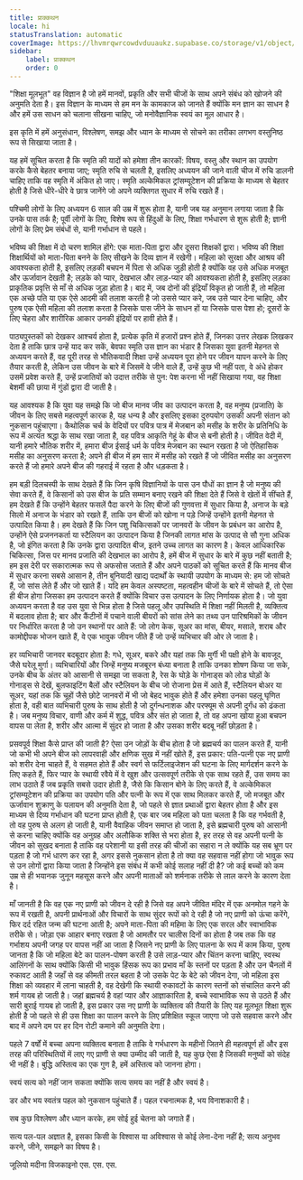 ```yaml
---
title: प्राक्कथन
locale: hi
statusTranslation: automatic
coverImage: https://lhvmrqwrcowdvduuaukz.supabase.co/storage/v1/object/public/strapi-uploads/small_cover-educacion-fundamental.webp-2d51a7828a2b1309555be27f7e2a61a0.webp
sidebar:
    label: प्राक्कथन
    order: 0
---
```

"शिक्षा मूलभूत" वह विज्ञान है जो हमें मानवों, प्रकृति और सभी चीजों के साथ अपने संबंध को खोजने की अनुमति देता है। इस विज्ञान के माध्यम से हम मन के कामकाज को जानते हैं क्योंकि मन ज्ञान का साधन है और हमें उस साधन को चलाना सीखना चाहिए, जो मनोवैज्ञानिक स्वयं का मूल आधार है।

इस कृति में हमें अनुसंधान, विश्लेषण, समझ और ध्यान के माध्यम से सोचने का तरीका लगभग वस्तुनिष्ठ रूप से सिखाया जाता है।

यह हमें सूचित करता है कि स्मृति की यादों को हमेशा तीन कारकों: विषय, वस्तु और स्थान का उपयोग करके कैसे बेहतर बनाया जाए; स्मृति रुचि से चलती है, इसलिए अध्ययन की जाने वाली चीज में रुचि डालनी चाहिए ताकि वह स्मृति में अंकित हो जाए। स्मृति अल्केमिकल ट्रांसम्यूटेशन की प्रक्रिया के माध्यम से बेहतर होती है जिसे धीरे-धीरे वे छात्र जानेंगे जो अपने व्यक्तिगत सुधार में रुचि रखते हैं।

पश्चिमी लोगों के लिए अध्ययन 6 साल की उम्र में शुरू होता है, यानी जब यह अनुमान लगाया जाता है कि उनके पास तर्क है; पूर्वी लोगों के लिए, विशेष रूप से हिंदुओं के लिए, शिक्षा गर्भधारण से शुरू होती है; ज्ञानी लोगों के लिए प्रेम संबंधों से, यानी गर्भाधान से पहले।

भविष्य की शिक्षा में दो चरण शामिल होंगे: एक माता-पिता द्वारा और दूसरा शिक्षकों द्वारा। भविष्य की शिक्षा शिक्षार्थियों को माता-पिता बनने के लिए सीखने के दिव्य ज्ञान में रखेगी। महिला को सुरक्षा और आश्रय की आवश्यकता होती है, इसलिए लड़की बचपन में पिता से अधिक जुड़ी होती है क्योंकि वह उसे अधिक मजबूत और ऊर्जावान देखती है; लड़के को प्यार, देखभाल और लाड़-प्यार की आवश्यकता होती है, इसलिए लड़का प्राकृतिक प्रवृत्ति से माँ से अधिक जुड़ा होता है। बाद में, जब दोनों की इंद्रियाँ विकृत हो जाती हैं, तो महिला एक अच्छे पति या एक ऐसे आदमी की तलाश करती है जो उससे प्यार करे, जब उसे प्यार देना चाहिए, और पुरुष एक ऐसी महिला की तलाश करता है जिसके पास जीने के साधन हों या जिसके पास पेशा हो; दूसरों के लिए चेहरा और शारीरिक आकार उनकी इंद्रियों पर हावी होते हैं।

पाठ्यपुस्तकों को देखकर आश्चर्य होता है, प्रत्येक कृति में हजारों प्रश्न होते हैं, जिनका उत्तर लेखक लिखकर देता है ताकि छात्र उन्हें याद कर सकें, बेवफा स्मृति उस ज्ञान का भंडार है जिसका युवा इतनी मेहनत से अध्ययन करते हैं, वह पूरी तरह से भौतिकवादी शिक्षा उन्हें अध्ययन पूरा होने पर जीवन यापन करने के लिए तैयार करती है, लेकिन उस जीवन के बारे में जिसमें वे जीने वाले हैं, उन्हें कुछ भी नहीं पता, वे अंधे होकर उसमें प्रवेश करते हैं, उन्हें प्रजातियों को उदात्त तरीके से पुन: पेश करना भी नहीं सिखाया गया, वह शिक्षा बेशर्मी की छाया में गुंडों द्वारा दी जाती है।

यह आवश्यक है कि युवा यह समझे कि जो बीज मानव जीव का उत्पादन करता है, वह मनुष्य (प्रजाति) के जीवन के लिए सबसे महत्वपूर्ण कारक है, यह धन्य है और इसलिए इसका दुरुपयोग उसकी अपनी संतान को नुकसान पहुंचाएगा। कैथोलिक चर्च के वेदियों पर पवित्र पात्र में मेजबान को मसीह के शरीर के प्रतिनिधि के रूप में अत्यंत श्रद्धा के साथ रखा जाता है, वह पवित्र आकृति गेहूं के बीज से बनी होती है। जीवित वेदी में, यानी हमारे भौतिक शरीर में, हमारा बीज ईसाई धर्म के पवित्र मेजबान का स्थान रखता है जो ऐतिहासिक मसीह का अनुसरण करता है; अपने ही बीज में हम सार में मसीह को रखते हैं जो जीवित मसीह का अनुसरण करते हैं जो हमारे अपने बीज की गहराई में रहता है और धड़कता है।

हम बड़ी दिलचस्पी के साथ देखते हैं कि जिन कृषि विज्ञानियों के पास उन पौधों का ज्ञान है जो मनुष्य की सेवा करते हैं, वे किसानों को उस बीज के प्रति सम्मान बनाए रखने की शिक्षा देते हैं जिसे वे खेतों में सींचते हैं, हम देखते हैं कि उन्होंने बेहतर फसलें पैदा करने के लिए बीजों की गुणवत्ता में सुधार किया है, अनाज के बड़े सिलो में अनाज के भंडार को रखते हैं, ताकि उन बीजों को खोना न पड़े जिन्हें उन्होंने इतनी मेहनत से उत्पादित किया है। हम देखते हैं कि जिन पशु चिकित्सकों पर जानवरों के जीवन के प्रबंधन का आरोप है, उन्होंने ऐसे प्रजननकर्ता या स्टैलियन का उत्पादन किया है जिनकी लागत मांस के उत्पाद से सौ गुना अधिक है, जो इंगित करता है कि उनके द्वारा उत्पादित बीज, इतने उच्च लागत का कारण है। केवल आधिकारिक चिकित्सा, जिस पर मानव प्रजाति की देखभाल का आरोप है, हमें बीज में सुधार के बारे में कुछ नहीं बताती है; हम इस देरी पर सकारात्मक रूप से अफसोस जताते हैं और अपने पाठकों को सूचित करते हैं कि मानव बीज में सुधार करना सबसे आसान है, तीन बुनियादी खाद्य पदार्थों के स्थायी उपयोग के माध्यम से: हम जो सोचते हैं, जो सांस लेते हैं और जो खाते हैं। यदि हम केवल अस्पष्टता, महत्वहीन चीजों के बारे में सोचते हैं, तो ऐसा ही बीज होगा जिसका हम उत्पादन करते हैं क्योंकि विचार उस उत्पादन के लिए निर्णायक होता है। जो युवा अध्ययन करता है वह उस युवा से भिन्न होता है जिसे पहलू और उपस्थिति में शिक्षा नहीं मिलती है, व्यक्तित्व में बदलाव होता है; बार और कैंटीनों में पचाने वाली बीयरों को सांस लेने का तथ्य उन पारिश्रमिकों के जीवन पर निर्धारित करता है जो उन स्थानों पर आते हैं: जो लोग केक, सूअर का मांस, बीयर, मसाले, शराब और कामोद्दीपक भोजन खाते हैं, वे एक भावुक जीवन जीते हैं जो उन्हें व्यभिचार की ओर ले जाता है।

हर व्यभिचारी जानवर बदबूदार होता है: गधे, सूअर, बकरे और यहां तक कि मुर्गी भी पक्षी होने के बावजूद, जैसे घरेलू मुर्गा। व्यभिचारियों और जिन्हें मनुष्य मजबूरन बंध्या बनाता है ताकि उनका शोषण किया जा सके, उनके बीच के अंतर को आसानी से समझा जा सकता है, रेस के घोड़े के गोनाड्स को लोड घोड़ों के गोनाड्स से देखें, बुलफाइटिंग बैलों और स्टैलियन के बीच जो रोजाना प्रेस में आते हैं, स्टैलियन बोअर या सूअर, यहां तक कि चूहों जैसे छोटे जानवरों में भी जो बेहद भावुक होते हैं और हमेशा उनका पहलू घृणित होता है, वही बात व्यभिचारी पुरुष के साथ होती है जो दुर्गन्धनाशक और परफ्यूम से अपनी दुर्गंध को ढंकता है। जब मनुष्य विचार, वाणी और कर्म में शुद्ध, पवित्र और संत हो जाता है, तो वह अपना खोया हुआ बचपन वापस पा लेता है, शरीर और आत्मा में सुंदर हो जाता है और उसका शरीर बदबू नहीं छोड़ता है।

प्रसवपूर्व शिक्षा कैसे प्राप्त की जाती है? ऐसा उन जोड़ों के बीच होता है जो ब्रह्मचर्य का पालन करते हैं, यानी जो कभी भी अपने बीज को लापरवाही और क्षणिक सुख में नहीं खोते हैं, इस प्रकार: पति-पत्नी एक नए प्राणी को शरीर देना चाहते हैं, वे सहमत होते हैं और स्वर्ग से फर्टिलाइजेशन की घटना के लिए मार्गदर्शन करने के लिए कहते हैं, फिर प्यार के स्थायी रवैये में वे खुश और उत्सवपूर्ण तरीके से एक साथ रहते हैं, उस समय का लाभ उठाते हैं जब प्रकृति सबसे उदार होती है, जैसे कि किसान बोने के लिए करते हैं, वे अल्केमिकल ट्रांसम्यूटेशन की प्रक्रिया का उपयोग पति और पत्नी के रूप में एक साथ मिलकर करते हैं, जो मजबूत और ऊर्जावान शुक्राणु के पलायन की अनुमति देता है, जो पहले से ज्ञात प्रथाओं द्वारा बेहतर होता है और इस माध्यम से दिव्य गर्भाधान की घटना प्राप्त होती है, एक बार जब महिला को पता चलता है कि वह गर्भवती है, तो वह पुरुष से अलग हो जाती है, यानी वैवाहिक जीवन समाप्त हो जाता है, इसे ब्रह्मचारी पुरुष को आसानी से करना चाहिए क्योंकि वह अनुग्रह और अलौकिक शक्ति से भरा होता है, हर तरह से वह अपनी पत्नी के जीवन को सुखद बनाता है ताकि वह परेशानी या इसी तरह की चीजों का सहारा न ले क्योंकि यह सब भ्रूण पर पड़ता है जो गर्भ धारण कर रहा है, अगर इससे नुकसान होता है तो क्या वह सहवास नहीं होगा जो भावुक रूप से उन लोगों द्वारा किया जाता है जिन्होंने इस संबंध में कभी कोई सलाह नहीं दी है? जो कई बच्चों को कम उम्र से ही भयानक जुनून महसूस करने और अपनी माताओं को शर्मनाक तरीके से लाल करने के कारण देता है।

माँ जानती है कि वह एक नए प्राणी को जीवन दे रही है जिसे वह अपने जीवित मंदिर में एक अनमोल गहने के रूप में रखती है, अपनी प्रार्थनाओं और विचारों के साथ सुंदर रूपों को दे रही है जो नए प्राणी को ऊंचा करेंगे, फिर दर्द रहित जन्म की घटना आती है; अपने माता-पिता की महिमा के लिए एक सरल और स्वाभाविक तरीके से। जोड़ा एक आहार बनाए रखता है जो आमतौर पर चालीस दिनों का होता है जब तक कि वह गर्भाशय अपनी जगह पर वापस नहीं आ जाता है जिसने नए प्राणी के लिए पालना के रूप में काम किया, पुरुष जानता है कि जो महिला बेटे का पालन-पोषण करती है उसे लाड़-प्यार और चिंतन करना चाहिए, स्वस्थ आलिंगनों के साथ क्योंकि किसी भी भावुक हिंसक रूप का प्रभाव माँ के स्तनों पर पड़ता है और उन चैनलों में रुकावट आती है जहाँ से वह कीमती तरल बहता है जो उसके पेट के बेटे को जीवन देगा, जो महिला इस शिक्षा को व्यवहार में लाना चाहती है, वह देखेगी कि स्थायी रुकावटों के कारण स्तनों को संचालित करने की शर्म गायब हो जाती है। जहां ब्रह्मचर्य है वहां प्यार और आज्ञाकारिता है, बच्चे स्वाभाविक रूप से उठते हैं और सारी बुराई गायब हो जाती है, इस प्रकार उस नए प्राणी के व्यक्तित्व की तैयारी के लिए यह मूलभूत शिक्षा शुरू होती है जो पहले से ही उस शिक्षा का पालन करने के लिए प्रशिक्षित स्कूल जाएगा जो उसे सहवास करने और बाद में अपने दम पर हर दिन रोटी कमाने की अनुमति देगा।

पहले 7 वर्षों में बच्चा अपना व्यक्तित्व बनाता है ताकि वे गर्भधारण के महीनों जितने ही महत्वपूर्ण हों और इस तरह की परिस्थितियों में लाए गए प्राणी से क्या उम्मीद की जाती है, यह कुछ ऐसा है जिसकी मनुष्यों को संदेह भी नहीं है। बुद्धि अस्तित्व का एक गुण है, हमें अस्तित्व को जानना होगा।

स्वयं सत्य को नहीं जान सकता क्योंकि सत्य समय का नहीं है और स्वयं है।

डर और भय स्वतंत्र पहल को नुकसान पहुंचाते हैं। पहल रचनात्मक है, भय विनाशकारी है।

सब कुछ विश्लेषण और ध्यान करके, हम सोई हुई चेतना को जगाते हैं।

सत्य पल-पल अज्ञात है, इसका किसी के विश्वास या अविश्वास से कोई लेना-देना नहीं है; सत्य अनुभव करने, जीने, समझने का विषय है।

जूलियो मदीना विजकाइनो
एस. एस. एस.

